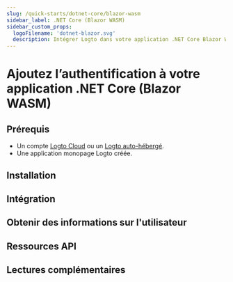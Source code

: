 ```yaml
---
slug: /quick-starts/dotnet-core/blazor-wasm
sidebar_label: .NET Core (Blazor WASM)
sidebar_custom_props:
  logoFilename: 'dotnet-blazor.svg'
  description: Intégrer Logto dans votre application .NET Core Blazor WebAssembly.
---
```




# Ajoutez l’authentification à votre application .NET Core (Blazor WASM)

<GuideTip />

## Prérequis

- Un compte [Logto Cloud](https://cloud.logto.io) ou un [Logto auto-hébergé](/introduction/set-up-logto-oss).
- Une application monopage Logto créée.

## Installation

<Installation />

## Intégration

<Integration />

## Obtenir des informations sur l'utilisateur

<FetchUserInformation />

## Ressources API

<ApiResources />

## Lectures complémentaires

<FurtherReadings />
